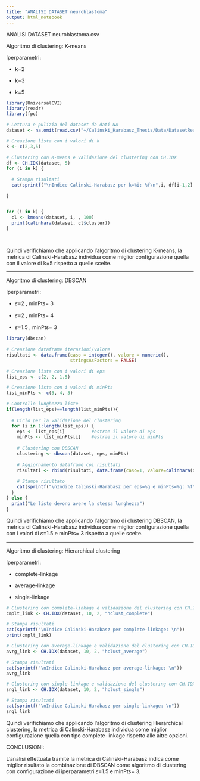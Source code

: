 ```yaml
---
title: "ANALISI DATASET neuroblastoma"
output: html_notebook
---
```


ANALISI DATASET neuroblastoma.csv

Algoritmo di clustering: K-means

Iperparametri:

-   k=2

-   k=3

-   k=5

```r
library(UniversalCVI)
library(readr)
library(fpc)

# Lettura e pulizia del dataset da dati NA
dataset <- na.omit(read.csv("~/Calinski_Harabasz_Thesis/Data/DatasetReali/10_7717_peerj_5665_dataYM2018_neuroblastoma.csv"))

# Creazione lista con i valori di k
k <- c(2,3,5)

# Clustering con K-means e validazione del clustering con CH.IDX
df <- CH.IDX(dataset, 5)
for (i in k) {
  
  # Stampa risultati
  cat(sprintf("\nIndice Calinski-Harabasz per k=%i: %f\n",i, df[i-1,2] ))

}


for (i in k) {
  cl <- kmeans(dataset, i, , 100)
  print(calinhara(dataset, cl$cluster))
}
 



```

Quindi verifichiamo che applicando l'algoritmo di clustering K-means, la metrica di Calinski-Harabasz individua come miglior configurazione quella con il valore di k=5 rispetto a quelle scelte.

------------------------------------------------------------------------

Algoritmo di clustering: DBSCAN

Iperparametri:

-   𝜀=2 , minPts= 3

-   𝜀=2 , minPts= 4

-   𝜀=1.5 , minPts= 3

```r
library(dbscan)

# Creazione dataframe iterazioni/valore
risultati <- data.frame(caso = integer(), valore = numeric(),
                        stringsAsFactors = FALSE)

# Creazione lista con i valori di eps
list_eps <- c(2, 2, 1.5)

# Creazione lista con i valori di minPts
list_minPts <- c(3, 4, 3)

# Controllo lunghezza liste
if(length(list_eps)==length(list_minPts)){
  
  # Ciclo per la validazione del clustering
  for (i in 1:length(list_eps)) { 
    eps <- list_eps[i]          #estrae il valore di eps
    minPts <- list_minPts[i]    #estrae il valore di minPts
    
    # Clustering con DBSCAN 
    clustering <- dbscan(dataset, eps, minPts)
    
    # Aggiornamento dataframe coi risultati
    risultati <- rbind(risultati, data.frame(caso=1, valore=calinhara(dataset, clustering$cluster)))
    
    # Stampa risultato
    cat(sprintf("\nIndice Calinski-Harabasz per eps=%g e minPts=%g: %f\n",eps , minPts, risultati[i,2] ))
  }
} else {
  print("Le liste devono avere la stessa lunghezza")  
}


```

Quindi verifichiamo che applicando l'algoritmo di clustering DBSCAN, la metrica di Calinski-Harabasz individua come miglior configurazione quella con i valori di 𝜀=1.5 e minPts= 3 rispetto a quelle scelte.

------------------------------------------------------------------------

Algoritmo di clustering: Hierarchical clustering

Iperparametri:

-   complete-linkage

-   average-linkage

-   single-linkage

```r

# Clustering con complete-linkage e validazione del clustering con CH.IDX
cmplt_link <- CH.IDX(dataset, 10, 2, "hclust_complete")

# Stampa risultati
cat(sprintf("\nIndice Calinski-Harabasz per complete-linkage: \n"))
print(cmplt_link)

# Clustering con average-linkage e validazione del clustering con CH.IDX
avrg_link <- CH.IDX(dataset, 10, 2, "hclust_average")

# Stampa risultati
cat(sprintf("\nIndice Calinski-Harabasz per average-linkage: \n"))
avrg_link

# Clustering con single-linkage e validazione del clustering con CH.IDX
sngl_link <- CH.IDX(dataset, 10, 2, "hclust_single")

# Stampa risultati
cat(sprintf("\nIndice Calinski-Harabasz per single-linkage: \n"))
sngl_link
```

Quindi verifichiamo che applicando l'algoritmo di clustering Hierarchical clustering, la metrica di Calinski-Harabasz individua come miglior configurazione quella con tipo complete-linkage rispetto alle altre opzioni.

CONCLUSIONI:

L'analisi effettuata tramite la metrica di Calinski-Harabasz indica come miglior risultato la combinazione di DBSCAN come algoritmo di clustering con configurazione di iperparametri 𝜀=1.5 e minPts= 3.

